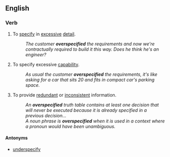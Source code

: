 ==English==

===Verb===
{{en-verb|overspecifies|overspecifying|overspecified|overspecified}}

# To [[specify]] in [[excessive]] [[detail]].
#:''The customer '''overspecified''' the requirements and now we're contractually required to build it this way.  Does he think he's an engineer?''
# To specify excessive [[capability]].
#:''As usual the customer '''overspecified''' the requirements, it's like asking for a car that sits 20 and fits in compact car's parking space.''
# To provide [[redundant]] or [[inconsistent]] information.
#:''An '''overspecified''' truth table contains at least one decision that will never be executed because it is already specified in a previous decision...''
#:''A noun phrase is '''overspecified''' when it is used in a context where a pronoun would have been unambiguous.''

====Antonyms====
* {{sense|specify in excessive detail}} [[underspecify]]